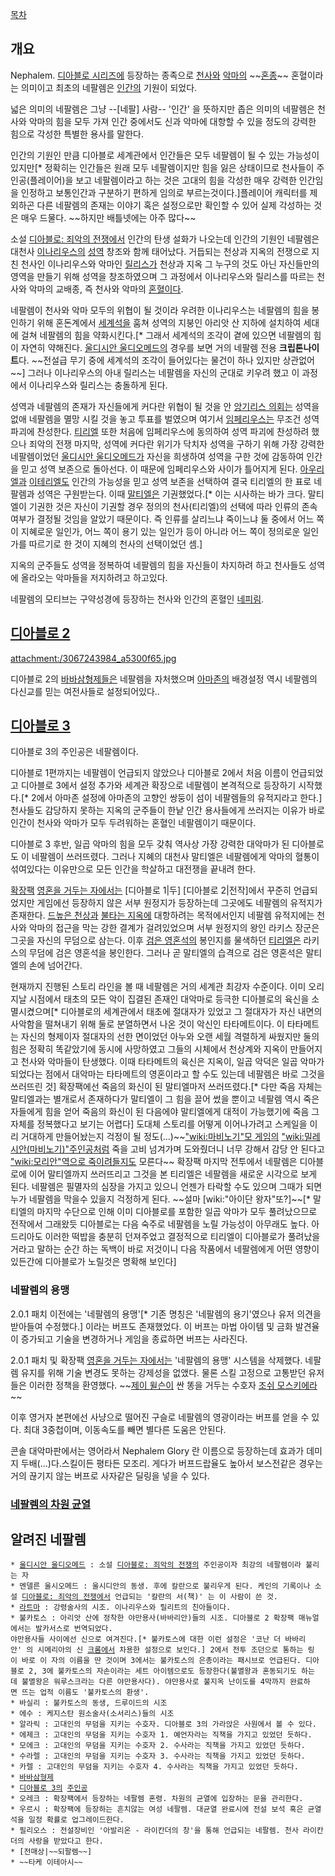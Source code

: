 [[목차]]

== 개요 ==
Nephalem. [[디아블로 시리즈]]에 등장하는 종족으로 [[천사]]와 [[악마]]의 ~~[[혼종]]~~ 혼혈이라는 의미이고 최초의 네팔렘은 [[인간]]의 기원이 되었다.

넓은 의미의 네팔렘은 그냥 --[네팔] 사람-- '인간' 을 뜻하지만 좁은 의미의 네팔렘은 천사와 악마의 힘을 모두 가져 인간 중에서도 신과 악마에 대항할 수 있을 정도의 강력한 힘으로 각성한 특별한 용사를 말한다.

인간의 기원인 만큼 디아블로 세계관에서 인간들은 모두 네팔렘이 될 수 있는 가능성이 있지만[* 정확히는 인간들은 원래 모두 네팔렘이지만 힘을 잃은 상태이므로 천사들이 주인공(플레이어)을 보고 네팔렘이라고 하는 것은 고대의 힘을 각성한 매우 강력한 인간임을 인정하고 보통인간과 구분하기 편하게 임의로 부르는것이다.]플레이어 캐릭터를 제외하곤 다른 네팔렘의 존재는 이야기 혹은 설정으로만 확인할 수 있어 실제 각성하는 것은 매우 드물다. ~~하지만 배틀넷에는 아주 많다~~

소설 [[디아블로: 죄악의 전쟁]]에서 인간의 탄생 설화가 나오는데 인간의 기원인 네팔렘은 대천사 [[이나리우스]]의 [[성역(디아블로)|성역]] 창조와 함께 태어났다. 거듭되는 천상과 지옥의 전쟁으로 지친 천사인 이나리우스와 악마인 [[릴리스(디아블로)|릴리스]]가 천상과 지옥 그 누구의 것도 아닌 자신들만의 영역을 만들기 위해 성역을 창조하였으며 그 과정에서 이나리우스와 릴리스를 따르는 천사와 악마의 교배종, 즉 천사와 악마의 [[혼혈]]이다.

네팔렘이 천사와 악마 모두의 위협이 될 것이라 우려한 이나리우스는 네팔렘의 힘을 봉인하기 위해 혼돈계에서 [[세계석]]을 훔쳐 성역의 지붕인 아리앗 산 지하에 설치하여 세대에 걸쳐 네팔렘의 힘을 약화시킨다.[* 그래서 세계석의 조각이 곁에 있으면 네팔렘의 힘이 자연히 약해진다. [[울디시안 울디오메드]]의 경우를 보면 거의 네팔렘 전용 '''크립톤나이트'''다. ~~전설급 무기 중에 세계석의 조각이 들어있다는 물건이 하나 있지만 상관없어~~] 그러나 이나리우스의 아내 릴리스는 네팔렘을 자신의 군대로 키우려 했고 이 과정에서 이나리우스와 릴리스는 충돌하게 된다.

성역과 네팔렘의 존재가 자신들에게 커다란 위협이 될 것을 안 [[앙기리스 의회]]는 성역을 없애 네팔렘을 멸망 시킬 것을 놓고 투표를 벌였으며 여기서 [[임페리우스]]는 무조건 성역 파괴에 찬성한다. [[티리엘]] 또한 처음에 임페리우스에 동의하여 성역 파괴에 찬성하려 했으나 죄악의 전쟁 마지막, 성역에 커다란 위기가 닥치자 성역을 구하기 위해 가장 강력한 네팔렘이었던 [[울디시안 울디오메드]]가 자신을 희생하여 성역을 구한 것에 감동하여 인간을 믿고 성역 보존으로 돌아선다. 이 때문에 임페리우스와 사이가 틀어지게 된다. [[아우리엘]]과 [[이테리엘]]도 인간의 가능성을 믿고 성역 보존을 선택하여 결국 티리엘의 한 표로 네팔렘과 성역은 구원받는다. 이때 [[말티엘]]은 기권했었다.[* 이는 시사하는 바가 크다. 말티엘이 기권한 것은 자신이 기권할 경우 정의의 천사(티리엘)의 선택에 따라 인류의 존속여부가 결정될 것임을 알았기 때문이다. 즉 인류를 살리느냐 죽이느냐 둘 중에서 어느 쪽이 지혜로운 일인가, 어느 쪽이 용기 있는 일인가 등이 아니라 어느 쪽이 정의로운 일인가를 따르기로 한 것이 지혜의 천사의 선택이었던 셈.]

지옥의 군주들도 성역을 정복하여 네팔렘의 힘을 자신들이 차지하려 하고 천사들도 성역에 올라오는 악마들을 저지하려고 하고있다.

네팔렘의 모티브는 구약성경에 등장하는 천사와 인간의 혼혈인 [[네피림]].

== [[디아블로 2]] ==
attachment:/3067243984_a5300f65.jpg

디아블로 2의 [[바바삼형제]]들은 네팔렘을 자처했으며 [[아마존]]의 배경설정 역시 네팔렘의 다신교를 믿는 여전사들로 설정되어있다..

== [[디아블로 3]] ==
디아블로 3의 주인공은 네팔렘이다.

디아블로 1편까지는 네팔렘이 언급되지 않았으나 디아블로 2에서 처음 이름이 언급되었고 디아블로 3에서 설정 추가와 세계관 확장으로 네팔렘이 본격적으로 등장하기 시작했다.[* 2에서 아마존 설정에 아마존의 고향인 쌍둥이 섬이 네팔렘들의 유적지라고 한다.] 천사들도 감당하지 못하는 지옥의 군주들이 한낱 인간 용사들에게 쓰러지는 이유가 바로 인간이 천사와 악마가 모두 두려워하는 혼혈인 네팔렘이기 때문이다.

디아블로 3 후반, 일곱 악마의 힘을 모두 갖춰 역사상 가장 강력한 대악마가 된 디아블로도 이 네팔렘이 쓰러뜨렸다. 그러나 지혜의 대천사 말티엘은 네팔렘에게 악마의 혈통이 섞여있다는 이유만으로 모든 인간을 학살하고 대전쟁을 끝내려 한다.

[[확장팩]] [[영혼을 거두는 자]]에서는 [디아블로 1|두] [디아블로 2|전작]에서 꾸준히 언급되었지만 게임에선 등장하지 않은 서부 원정지가 등장하는데 그곳에도 네팔렘의 유적지가 존재한다. [[드높은 천상]]과 [[불타는 지옥]]에 대항하려는 목적에서인지 네팔렘 유적지에는 천사와 악마의 접근을 막는 강한 결계가 걸려있었으며 서부 원정지의 왕인 라키스 장군은 그곳을 자신의 무덤으로 삼는다. 이후 [[검은 영혼석]]의 봉인지를 물색하던 [[티리엘]]은 라키스의 무덤에 검은 영혼석을 봉인한다. 그러나 곧 말티엘의 습격으로 검은 영혼석은 말티엘의 손에 넘어간다.

현재까지 진행된 스토리 라인을 볼 때 네팔렘은 거의 세계관 최강자 수준이다. 이미 오리지날 시점에서 태초의 모든 악이 집결된 존재인 대악마로 등극한 디아블로의 육신을 소멸시켰으며[* 디아블로의 세계관에서 태초에 절대자가 있었고 그 절대자가 자신 내면의 사악함을 떨쳐내기 위해 둘로 분열하면서 나온 것이 악신인 타타메트이다. 이 타타메트는 자신의 형제이자 절대자의 선한 면이었던 아누와 오랜 세월 격렬하게 싸웠지만 둘의 힘은 정확히 똑같았기에 동시에 사망하였고 그들의 시체에서 천상계와 지옥이 만들어지고 천사와 악마들이 탄생했다. 이때 타타메트의 육신은 지옥이, 일곱 악덕은 일곱 악마가 되었다는 점에서 대악마는 타타메트의 영혼이라고 할 수도 있는데 네팔렘은 바로 그것을 쓰러뜨린 것] 확장팩에선 죽음의 화신이 된 말티엘마저 쓰러뜨렸다.[* 다만 죽음 자체는 말티엘과는 별개로서 존재하다가 말티엘이 그 힘을 끌어 썼을 뿐이고 네팔렘 역시 죽은 자들에게 힘을 얻어 죽음의 화신이 된 다음에야 말티엘에게 대적이 가능했기에 죽음 그 자체를 정복했다고 보기는 어렵다] 도대체 스토리를 어떻게 이어나가려고 스케일을 이리 거대하게 만들어놨는지 걱정이 될 정도(...)~~[["wiki:마비노기"모 게임]]의 [["wiki:밀레시안(마비노기)"주인공]]처럼 죽을 고비 넘겨가며 도와줬더니 너무 강해서 감당 안 된다고 [["wiki:모리안"역으로 죽이려]]들지도 모른다~~ 확장팩 마지막 전투에서 네팔렘은 디아블로에 이어 말티엘까지 쓰러뜨리고 그것을 본 티리엘은 네팔렘을 새로운 시각으로 보게 된다. 네팔렘은 필멸자의 심장을 가지고 있으니 언젠가 타락할 수도 있으며 그때가 되면 누가 네팔렘을 막을수 있을지 걱정하게 된다. ~~설마 [wiki:"아이단 왕자"또?]~~[* 말티엘의 마지막 수단으로 인해 이미 디아블로를 포함한 일곱 악마가 모두 풀려났으므로 전작에서 그래왔듯 디아블로는 다음 숙주로 네팔렘을 노릴 가능성이 아무래도 높다. 아드리아도 이러한 떡밥을 충분히 던져주었고 결정적으로 티리엘이 디아블로가 풀려났을거라고 말하는 순간 하는 독백이 바로 저것이니 다음 작품에서 네팔렘에게 어떤 영향이 있든간에 디아블로가 노릴것은 명확해 보인다]

=== 네팔렘의 용맹 ===
2.0.1 패치 이전에는 '네팔렘의 용맹'[* 기존 명칭은 '네팔렘의 용기'였으나 유저 의견을 받아들여 수정했다.] 이라는 버프도 존재했었다. 이 버프는 마법 아이템 및 금화 발견율이 증가되고 기술을 변경하거나 게임을 종료하면 버프는 사라진다.

2.0.1 패치 및 확장팩 [[영혼을 거두는 자]]에서는 '네팔렘의 용맹' 시스템을 삭제했다. 네팔렘 유지를 위해 기술 변경도 못하는 강제성을 없앴다. 물론 스킬 고정으로 고통받던 유저들은 이러한 정책을 환영했다. ~~[[제이 윌슨]]이 싼 똥을 거두는 수호자 [[조쉬 모스키에라]]~~

이후 영거자 본편에선 사냥으로 떨어진 구슬로 네팔렘의 영광이라는 버프를 얻을 수 있다. 최대 3중첩이며, 이동속도를 빼면 별다른 도움은 안된다.

콘솔 대악마판에서는 영어라서 Nephalem Glory 란 이름으로 등장하는데 효과가 데미지 두배(...)다.스킬이든 평타든 모조리. 게다가 버프드랍율도 높아서 보스전같은 경우는 거의 끊기지 않는 버프로 사자같은 딜링을 넣을 수 있다.
 
=== [[네팔렘의 차원 균열]] ===

== 알려진 네팔렘 ==
 * [[울디시안 울디오메드]] : 소설 [[디아블로: 죄악의 전쟁]]의 주인공이자 최강의 네팔렘이라 불리는 자
 * 멘델른 울시오메드 : 울시디안의 동생. 후에 칼란으로 불리우게 된다. 케인의 기록이나 소설 [[디아블로: 죄악의 전쟁]]에서 언급되는 '칼란의 서(책)' 는 이 사람이 쓴 것.
 * [[라트마]] : 강령술사의 시조. 이나리우스와 릴리트의 친아들이다.
 * 불카토스 : 아리앗 산에 정착한 야만용사(바바리안)들의 시조. 디아블로 2 확장팩 매뉴얼에서는 발카서스로 번역되었다. 
 야만용사들 사이에선 신으로 여겨진다.[* 불카토스에 대한 이런 설정은 '코난 더 바바리안' 의 시메리아의 신 [[크롬]]에서 차용한 설정으로 보인다.] 2에서 전투 조던으로 통하는 링이 바로 이 자의 이름을 딴 것이며 3에서는 불카토스의 은총이라는 패시브로 언급된다. 디아블로 2, 3에 불카토스의 자손이라는 세트 아이템으로도 등장한다(불멸왕과 혼동되기도 하는데 불멸왕은 워루스크라는 다른 야만용사다). 야만용사로 불지옥 난이도를 4막까지 완료하면 뜨는 업적 이름도 '불카토스의 환생'.
 * 바실리 : 불카토스의 동생, 드루이드의 시조
 * 에수 : 케지스탄 원소술사(소서리스)들의 시조
 * 알라릭 : 고대인의 무덤을 지키는 수호자. 디아블로 3의 가라앉은 사원에서 볼 수 있다.
 * 에제크 : 고대인의 무덤을 지키는 수호자 1. 예언자라는 직책을 가지고 있었던 듯하다.
 * 모에크 : 고대인의 무덤을 지키는 수호자 2. 수사라는 직책을 가지고 있었던 듯하다.
 * 수라렐 : 고대인의 무덤을 지키는 수호자 3. 수사라는 직책을 가지고 있었던 듯하다.
 * 카렐 : 고대인의 무덤을 지키는 수호자 4. 수사라는 직책을 가지고 있었던 듯하다.
 * [[바바삼형제]]
 * [[디아블로 3]]의 [[플레이어|주인공]]
 * 오레크 : 확장팩에서 등장하는 네팔렘 혼령. 차원의 균열에 입장하는 문을 관리한다.
 * 우르시 : 확장팩에 등장하는 흔치않는 여성 네팔렘. 대균열 완료시에 전설 보석 혹은 균열석을 일정 확률로 업그레이드한다.
 * 필리오스 : 전설장비인 '아발리온 - 라이칸더의 창'을 통해 언급되는 네팔렘. 천사 라이칸더의 사랑을 받았다고 한다.
 * [전매상|~~되팔렘~~]
 * ~~타케 이테아시~~

